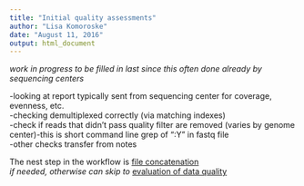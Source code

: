 ```yaml
---
title: "Initial quality assessments"
author: "Lisa Komoroske"
date: "August 11, 2016"
output: html_document
---
```


*work in progress to be filled in last since this often done already by sequencing centers*  

-looking at report typically sent from sequencing center for coverage, evenness, etc.  
-checking demultiplexed correctly (via matching indexes)  
-check if reads that didn't pass quality filter are removed (varies by genome center)-this is short command line grep of ":Y" in fastq file  
-other checks transfer from notes  


The nest step in the workflow is [file concatenation][1]  
*if needed, otherwise can skip to* [evaluation of data quality][2]    

[1]:https://github.com/lkomoro/RNA-Seq-Workflow/blob/master/Concatenation.Rmd
[2]:https://github.com/lkomoro/RNA-Seq-Workflow/blob/master/fastqc.Rmd